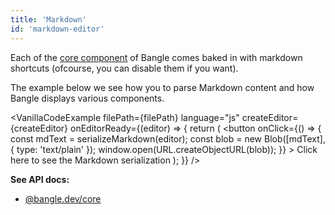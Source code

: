 ```yaml
---
title: 'Markdown'
id: 'markdown-editor'
---
```



Each of the [core component](/docs/api/core#components) of Bangle comes baked in with markdown shortcuts (ofcourse, you can disable them if you want).

The example below we see how you to parse Markdown content and how Bangle displays various components.

<VanillaCodeExample
  filePath={filePath}
  language="js"
  createEditor={createEditor}
  onEditorReady={(editor) => {
    return (
      <button
        onClick={() => {
          const mdText = serializeMarkdown(editor);
          const blob = new Blob([mdText], { type: 'text/plain' });
          window.open(URL.createObjectURL(blob));
        }}
      >
        Click here to see the Markdown serialization
      </button>
    );
  }}
/>

**See API docs:**

- [@bangle.dev/core](/docs/api/core#components)
